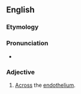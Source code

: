 
==English==
===Etymology===

{{prefix|trans|endothelial}}
===Pronunciation===
* {{a|US}} {{IPA|tɹænzɛndoʊˈθiliɔl}}

===Adjective===
{{en-adj|-}}

# {{context|cytology}} [[across|Across]] the [[endothelium]].